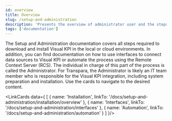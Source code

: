 ```yaml
---
id: overview
title: Overview
slug: /setup-and-administration
description: 'Presents the overview of administrator user and the steps to configure Visual KPI.'
tags: ['documentation']
---
```



The Setup and Administration documentation covers all steps required to download and install Visual KPI in the local or cloud environments. In addition, you can find documentation on how to use interfaces to connect data sources to Visual KPI or automate the process using the Remote Context Server (RCS). The individual in charge of this part of the process is called the Administrator. For Transpara, the Administrator is likely an IT team member who is responsible for the Visual KPI integration, including system preparation and installation. Use the cards to navigate to the desired content.


<LinkCards data={
  [
    {
      name: 'Installation',
      linkTo: '/docs/setup-and-administration/installation/overview'
    },
    {
      name: 'Interfaces',
      linkTo: '/docs/setup-and-administration/interfaces'
    },
    {
      name: 'Automation',
      linkTo: '/docs/setup-and-administration/automation'
    }
  ]
}/>